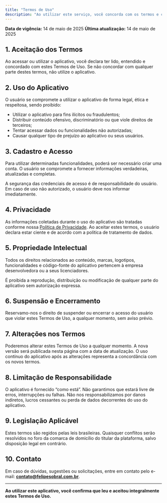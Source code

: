 ```yaml
---
title: "Termos de Uso"
description: "Ao utilizar este serviço, você concorda com os termos e condições abaixo. Leia atentamente antes de utilizar o aplicativo."
---
```


**Data de vigência:** 14 de maio de 2025
**Última atualização:** 14 de maio de 2025

## 1. Aceitação dos Termos

Ao acessar ou utilizar o aplicativo, você declara ter lido, entendido e concordado com estes Termos de Uso. Se não concordar com qualquer parte destes termos, não utilize o aplicativo.

## 2. Uso do Aplicativo

O usuário se compromete a utilizar o aplicativo de forma legal, ética e respeitosa, sendo proibido:

- Utilizar o aplicativo para fins ilícitos ou fraudulentos;
- Distribuir conteúdo ofensivo, discriminatório ou que viole direitos de terceiros;
- Tentar acessar dados ou funcionalidades não autorizadas;
- Causar qualquer tipo de prejuízo ao aplicativo ou seus usuários.

## 3. Cadastro e Acesso

Para utilizar determinadas funcionalidades, poderá ser necessário criar uma conta. O usuário se compromete a fornecer informações verdadeiras, atualizadas e completas.

A segurança das credenciais de acesso é de responsabilidade do usuário. Em caso de uso não autorizado, o usuário deve nos informar imediatamente.

## 4. Privacidade

As informações coletadas durante o uso do aplicativo são tratadas conforme nossa [Política de Privacidade](#). Ao aceitar estes termos, o usuário declara estar ciente e de acordo com a política de tratamento de dados.

## 5. Propriedade Intelectual

Todos os direitos relacionados ao conteúdo, marcas, logotipos, funcionalidades e código-fonte do aplicativo pertencem à empresa desenvolvedora ou a seus licenciadores.

É proibida a reprodução, distribuição ou modificação de qualquer parte do aplicativo sem autorização expressa.

## 6. Suspensão e Encerramento

Reservamo-nos o direito de suspender ou encerrar o acesso do usuário que violar estes Termos de Uso, a qualquer momento, sem aviso prévio.

## 7. Alterações nos Termos

Poderemos alterar estes Termos de Uso a qualquer momento. A nova versão será publicada nesta página com a data de atualização. O uso contínuo do aplicativo após as alterações representa a concordância com os novos termos.

## 8. Limitação de Responsabilidade

O aplicativo é fornecido “como está”. Não garantimos que estará livre de erros, interrupções ou falhas. Não nos responsabilizamos por danos indiretos, lucros cessantes ou perda de dados decorrentes do uso do aplicativo.

## 9. Legislação Aplicável

Estes termos são regidos pelas leis brasileiras. Quaisquer conflitos serão resolvidos no foro da comarca de domicílio do titular da plataforma, salvo disposição legal em contrário.

## 10. Contato

Em caso de dúvidas, sugestões ou solicitações, entre em contato pelo e-mail: [**contato@felipesobral.com.br**](contato@felipesobral.com.br).

---

**Ao utilizar este aplicativo, você confirma que leu e aceitou integralmente estes Termos de Uso.**